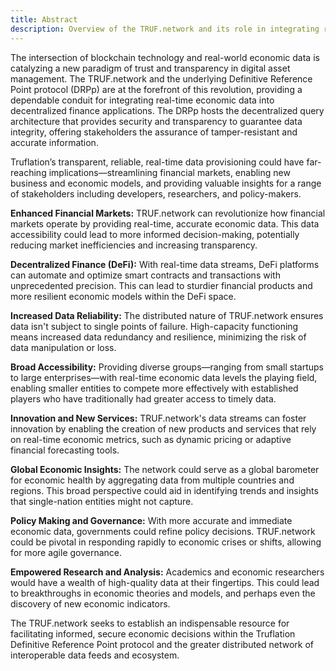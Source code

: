 ---
title: Abstract
description: Overview of the TRUF.network and its role in integrating real-time economic data into decentralized finance applications.
---

The intersection of blockchain technology and real-world economic data is catalyzing a new paradigm of trust and transparency in digital asset management. The TRUF.network and the underlying Definitive Reference Point protocol (DRPp) are at the forefront of this revolution, providing a dependable conduit for integrating real-time economic data into decentralized finance applications. The DRPp hosts the decentralized query architecture that provides security and transparency to guarantee data integrity, offering stakeholders the assurance of tamper-resistant and accurate information.

Truflation’s transparent, reliable, real-time data provisioning could have far-reaching implications—streamlining financial markets, enabling new business and economic models, and providing valuable insights for a range of stakeholders including developers, researchers, and policy-makers.

**Enhanced Financial Markets:**
TRUF.network can revolutionize how financial markets operate by providing real-time, accurate economic data. This data accessibility could lead to more informed decision-making, potentially reducing market inefficiencies and increasing transparency.

**Decentralized Finance (DeFi):**
With real-time data streams, DeFi platforms can automate and optimize smart contracts and transactions with unprecedented precision. This can lead to sturdier financial products and more resilient economic models within the DeFi space.

**Increased Data Reliability:**
The distributed nature of TRUF.network ensures data isn't subject to single points of failure. High-capacity functioning means increased data redundancy and resilience, minimizing the risk of data manipulation or loss.

**Broad Accessibility:**
Providing diverse groups—ranging from small startups to large enterprises—with real-time economic data levels the playing field, enabling smaller entities to compete more effectively with established players who have traditionally had greater access to timely data.

**Innovation and New Services:**
TRUF.network's data streams can foster innovation by enabling the creation of new products and services that rely on real-time economic metrics, such as dynamic pricing or adaptive financial forecasting tools.

**Global Economic Insights:**
The network could serve as a global barometer for economic health by aggregating data from multiple countries and regions. This broad perspective could aid in identifying trends and insights that single-nation entities might not capture.

**Policy Making and Governance:**
With more accurate and immediate economic data, governments could refine policy decisions. TRUF.network could be pivotal in responding rapidly to economic crises or shifts, allowing for more agile governance.

**Empowered Research and Analysis:**
Academics and economic researchers would have a wealth of high-quality data at their fingertips. This could lead to breakthroughs in economic theories and models, and perhaps even the discovery of new economic indicators.

The TRUF.network seeks to establish an indispensable resource for facilitating informed, secure economic decisions within the Truflation Definitive Reference Point protocol and the greater distributed network of interoperable data feeds and ecosystem.
